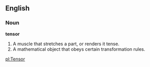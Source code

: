 ==English==

===Noun===

'''tensor'''

#A muscle that stretches a part, or renders it tense.
#A mathematical object that obeys certain transformation rules.

[[pl:Tensor]]